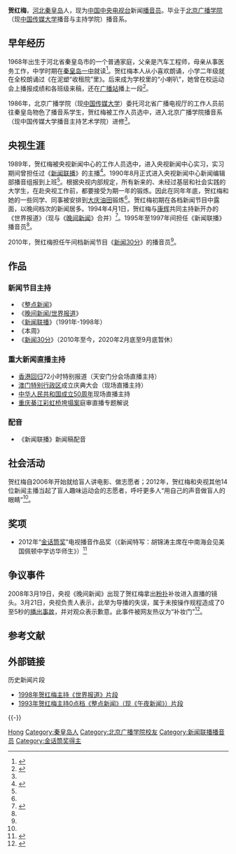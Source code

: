 {{藝人
| 姓名 = 贺红梅
| 類型 = 节目主持
| 圖片 = 
| 圖片簡介 = 
| 本名 = 
| 英文名 = 
| 暱稱 = 
| 其他藝名 = 
| 國籍 = {{CHN-MLD}}
| 民族 = [[汉族|汉族]]
| 籍貫 = [[河北省|河北省]][[秦皇岛市|秦皇岛市]]
| 出生日期 = {{Birth year and age|1968}}
| 出生地點 = {{PRC}}[[河北省|河北省]][[秦皇岛市|秦皇岛市]]
| 逝世日期 = <!-- {{Death date and age|YYYY|MM|DD|YYYY|MM|DD}}（死亡在前，出生在后） -->
| 逝世地點 = 
| 職業 = [[主持人|主持人]]
| 語言 = [[汉语|汉语]]
| 教育程度 = [[北京广播学院|北京广播学院]]（现[[中国传媒大学|中国传媒大学]]播音与主持学院）播音系
| 配偶 = 
| 兒女 = 
| 父母 = 
| 代表作 = 
| 活躍年代 = 1990年至今
| 經紀公司 = 
| 獎項 = 
| 網站 = 
}}

'''贺红梅'''{{BD|1968年|||}}，[[河北|河北]][[秦皇岛|秦皇岛]]人，现为[[中国中央电视台|中国中央电视台]]新闻[[播音员|播音员]]。毕业于[[北京广播学院|北京广播学院]]（现[[中国传媒大学|中国传媒大学]]播音与主持学院）播音系。

== 早年经历 ==
1968年出生于河北省秦皇岛市的一个普通家庭，父亲是汽车工程师，母亲从事医务工作，中学时期在[[秦皇岛一中|秦皇岛一中]]就读<ref>{{cite web |url= http://www.tvmao.com/star/V1E0cg==/detail |title= 贺红梅 |accessdate= 2015年3月1日 |publisher= 电视猫 |work=  |language=  |archive-date= 2016年3月5日 |archive-url= https://web.archive.org/web/20160305141118/http://www.tvmao.com/star/V1E0cg==/detail |dead-url= no }}</ref>。贺红梅本人从小喜欢朗诵，小学二年级就在全校朗诵过《在泥塑“收租院”里》。后来成为学校里的“小喇叭”，她曾在校运动会上播报成绩和各班级来稿，还在[[广播站|广播站]]播上一段<ref name="简历">{{cite web|url=http://dianshibao.cntv.cn/shtml/zgdsb/20130419/7413.shtml|title=贺红梅:声由心生|accessdate=2015年2月28日|publisher=中国电视报|work=|language=|deadurl=yes|archiveurl=https://web.archive.org/web/20150402162342/http://dianshibao.cntv.cn/shtml/zgdsb/20130419/7413.shtml|archivedate=2015年4月2日}}</ref>。

1986年，北京广播学院（现[[中国传媒大学|中国传媒大学]]）委托河北省广播电视厅的工作人员前往秦皇岛物色了播音系学生，贺红梅被工作人员选中，进入北京广播学院播音系（现中国传媒大学播音主持艺术学院）进修<ref name="简历" />。

== 央视生涯 ==
1989年，贺红梅被央视新闻中心的工作人员选中，进入央视新闻中心实习，实习期间曾担任过《[[新闻联播|新闻联播]]》的主播<ref name="凤凰">{{cite web|url= http://ent.ifeng.com/a/20140603/40099601_0.shtml|title= 八小妹侃《新闻联播》“调岗”主播：贺红梅活跃一线|accessdate= 2015年2月28日|publisher= 凤凰网|work= |language= |archive-date= 2015年11月17日|archive-url= https://web.archive.org/web/20151117200150/http://ent.ifeng.com/a/20140603/40099601_0.shtml|dead-url= no}}</ref>。1990年8月正式进入央视新闻中心新闻编辑部播音组报到上班<ref name="简历" />。根据央视内部规定，所有新来的、未经过基层和社会实践的大学生，在赴央视工作前，都要接受为期一年的锻炼。因此在同年年底，贺红梅和她的一些同学、同事被安排到[[大庆油田|大庆油田]]锻炼<ref name="新浪"/>。贺红梅初期在各档新闻节目中露面，以晚间档次的新闻居多。1994年4月1日，贺红梅与[[康辉|康辉]]共同主持新开办的《世界报道》（现与《[[晚间新闻_(中国中央电视台)|晚间新闻]]》合并）<ref name="新浪">{{cite web |url = http://eladies.sina.com.cn/news/2009/0608/1541875284.shtml |title = 《新闻联播》主持人贺红梅 |accessdate = 2015年2月28日 |publisher = 新浪 |work =  |language =  |archive-date = 2016年3月4日 |archive-url = https://web.archive.org/web/20160304191555/http://eladies.sina.com.cn/news/2009/0608/1541875284.shtml |dead-url = no }}</ref>。1995年至1997年间担任《新闻联播》播音员<ref name="凤凰" />。

2010年，贺红梅担任午间档新闻节目《[[新闻30分|新闻30分]]》的播音员<ref name="凤凰" />。

== 作品 ==
=== 新闻节目主持 ===
*《[[整点新闻_（中国中央电视台）|整点新闻]]》
*《[[晚间新闻_(中国中央电视台)|晚间新闻/世界报道]]》
*《[[新闻联播|新闻联播]]》（1991年-1998年）
*《本周》
*《[[新闻30分|新闻30分]]》（2010年至今，2020年2月底至9月底暂休）

=== 重大新闻直播主持 ===
* [[香港回归|香港回归]]72小时特别报道（天安门分会场直播主持）
* [[澳门特别行政区|澳门特别行政区]]成立庆典大会（现场直播主持）
* [[首都各界庆祝中华人民共和国成立50周年大会|中华人民共和国成立50周年]]现场直播主持
* [[重庆綦江虹桥垮塌事故|重庆綦江彩虹桥垮塌案]]庭审直播专题解说

=== 配音 ===
*《新闻联播》新闻稿配音

== 社会活动 ==
贺红梅自2006年开始就给盲人讲电影、做志愿者；2012年，贺红梅和央视其他14位新闻主播当起了盲人趣味运动会的志愿者，呼吁更多人“用自己的声音做盲人的眼睛”<ref name="简历"/>。

== 奖项 ==
* 2012年“[[金话筒奖|金话筒奖]]”电视播音作品奖（《新闻特写：胡锦涛主席在中南海会见美国佩顿中学访华师生》）<ref>{{cite web|url=http://dianshibao.cntv.cn/shtml/zgdsb/20130125/3758.shtml|title=“金话筒奖”颁奖典礼在京举行|accessdate=2015年2月28日|publisher=中国电视报|work=|language=zh-cn|deadurl=yes|archiveurl=https://web.archive.org/web/20150402100503/http://dianshibao.cntv.cn/shtml/zgdsb/20130125/3758.shtml|archivedate=2015年4月2日}}</ref>

== 争议事件 ==
2008年3月19日，央视《晚间新闻》出现了贺红梅拿出[[粉扑|粉扑]]补妆进入直播的镜头。3月21日，央视负责人表示，此举为导播的失误，属于未按操作规程造成了0至5秒的[[播出事故|播出事故]]，并对观众表示歉意。此事件被网友热议为“补妆门”<ref>{{cite web |url=http://media.people.com.cn/GB/120837/10506662.html |title=贺红梅：陷入“补妆门”事件 |accessdate=2015年2月28日 |publisher=人民网 |work= |language=zh-cn |archive-date=2020年5月16日 |archive-url=https://web.archive.org/web/20200516011516/http://media.people.com.cn/GB/120837/10506662.html |dead-url=no }}</ref>。

== 参考文献 ==
{{Reflist|2}}

== 外部链接 ==
;历史新闻片段
* [http://www.tudou.com/programs/view/L4P8F90rOyQ/ 1998年贺红梅主持《世界报道》片段] {{Wayback|url=http://www.tudou.com/programs/view/L4P8F90rOyQ/ |date=20160309221439 }}
* [http://www.tudou.com/programs/view/m9NV9inVY_M/ 1993年贺红梅主持0点档《整点新闻》（现《午夜新闻》）片段] {{Wayback|url=http://www.tudou.com/programs/view/m9NV9inVY_M/ |date=20150603062404 }}

{{-}}
{{新闻联播播音员}}

{{Authority control}}
{{DEFAULTSORT:He hongmei}}
[[Category:贺姓|Hong]]
[[Category:秦皇岛人|Category:秦皇岛人]]
[[Category:北京广播学院校友|Category:北京广播学院校友]]
[[Category:新闻联播播音员|Category:新闻联播播音员]]
[[Category:金话筒奖得主|Category:金话筒奖得主]]